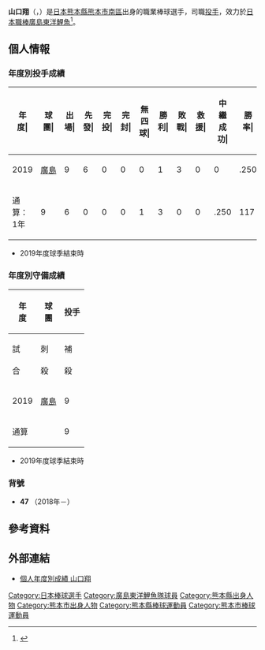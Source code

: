 {{BLPsources|time=2020-10-31T04:55:48+00:00}}
{{Infobox NPB player|
|name=山口翔|
|image=Yamaguchi(carp)47.jpg|
|width=300|
|position=投手|
|team=廣島東洋鯉魚|
|number=47|
|bats=右|
|throws=右|
|birthdate={{birth_date_and_age|1999|4|28|mf=y}}|
|birthplace={{JPN}}[[熊本縣|熊本縣]][[熊本市|熊本市]][[南區_(熊本市)|南區]]|
|debutdate=5月7日
|debutyear=2019年
|debutteam=廣島東洋鯉魚
|statyear=2019年球季
|stat1label=勝投－敗投
|stat1value=1－3
|stat2label=中繼－救援
|stat2value=0－0
|stat3label=三振－四壞
|stat3value=21－13
|stat4label=防禦率
|stat4value=4.85
|teams=<nowiki></nowiki> 
* 熊本工業高等學校
* [[廣島東洋鯉魚|廣島東洋鯉魚]](2018年－)
}}

'''山口翔'''（{{jpn|j=山口 翔|hg=やまぐち しょう|rm=Yamaguchi Sho}}，{{bd|1999年|4月28日||catIdx=Yamaguchi, Sho}}）是[[日本|日本]][[熊本縣|熊本縣]][[熊本市|熊本市]][[南區_(熊本市)|南區]]出身的職業棒球選手，司職[[投手|投手]]，效力於[[日本職棒|日本職棒]][[廣島東洋鯉魚|廣島東洋鯉魚]]<ref>{{cite web |url=https://www.nikkansports.com/baseball/news/201711070000274.html |title=広島ドラ２山口が狙う沢村賞＆くりぃむしちゅー共演 |publisher=日刊體育 |date=2017-11-07 |access-date=2020-10-31 |archive-date=2018-01-13 |archive-url=https://web.archive.org/web/20180113093346/https://www.nikkansports.com/baseball/news/201711070000274.html |dead-url=no }}</ref>。

== 個人情報 ==
=== 年度別投手成績 ===
{| class="wikitable" style="text-align:right; font-size:small"
|-bgcolor="#efefef"
!年<br>度|!!球<br>團|!!出<br>場|!!先<br>發|!!完<br>投|!!完<br>封|!!無<br>四<br>球|!!勝<br>利|!!敗<br>戰|!!救<br>援|!!中<br>繼<br>成<br>功|!!勝<br>率|!!打<br>者|!!投<br>球<br>局<br>數|!!被<br>安<br>打|!!被<br>全<br>壘<br>打|!!保<br>送|!!敬<br>遠|!!觸<br>身<br>球|!!三<br>振<br>數|!!暴<br>投|!!犯<br>規|!!失分|!!自<br>責<br>分|!!防<br>禦<br>率|!!WHIP
|-
|style="text-align: center;"|2019
|rowspan="1" style="text-align: center; white-space:nowrap;"|[[廣島東洋鯉魚|廣島]]
|9||6||0||0||0||1||3||0||0||.250||117||26.0||25||3||13||1||3||21||2||0||14||14||4.85||1.46
|-
!colspan="1"|通算：1年
|9||6||0||0||0||1||3||0||0||.250||117||26.0||25||3||13||1||3||21||2||0||14||14||4.85||1.46
|}
* 2019年度球季結束時

=== 年度別守備成績 ===
{| class="wikitable" style="text-align: right; font-size: small; border-collapse:collapse; padding: 1px;"
!rowspan="2"|年<br />度!!rowspan="2"|球<br />團!!colspan="6"|投手
|-style="line-height:1.25em;"
!試<br /><br />合!!刺<br /><br />殺!!補<br /><br />殺!!失<br /><br />誤!!雙<br /><br />殺!!守<br />備<br />率
|-
|style="text-align: center;"|2019
|rowspan="1" style="text-align: center; white-space: nowrap;"|[[廣島東洋鯉魚|廣島]]
|9||0||7||0||0||1.000
|-
!colspan="2"|通算
|9||0||7||0||0||1.000
|}
* 2019年度球季結束時

=== 背號 ===
* '''47''' （2018年－）

== 參考資料 ==
{{reflist}}

== 外部連結 ==
* [https://npb.jp/bis/players/53155136.html 個人年度別成績 山口翔] {{Wayback|url=https://npb.jp/bis/players/53155136.html |date=20201106212757 }} {{ja icon}} 

{{廣島東洋鯉魚球團球員名單}}
{{DEFAULTSORT:Yamaguchi, Sho}}
[[Category:日本棒球選手|Category:日本棒球選手]]
[[Category:廣島東洋鯉魚隊球員|Category:廣島東洋鯉魚隊球員]]
[[Category:熊本縣出身人物|Category:熊本縣出身人物]]
[[Category:熊本市出身人物|Category:熊本市出身人物]]
[[Category:熊本縣棒球運動員|Category:熊本縣棒球運動員]]
[[Category:熊本市棒球運動員|Category:熊本市棒球運動員]]